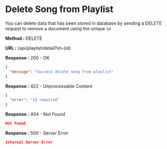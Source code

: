 
# Delete Song from Playlist

You can delete data that has been stored in database by sending a DELETE request to remove a document using the unique `id`

**Method :** <Badge variant="danger">DELETE</Badge>

**URL :** <Badge variant="dark">/api/playlist/detail?id=(id)</Badge>

**Response :** <BadgeOutline variant="success">200 - OK</BadgeOutline>

```json
{
  "message": "Success delete song from playlist"
}
```

**Response :** <BadgeOutline variant="info">422 - Unprocessable Content</BadgeOutline>

```json
{
  "error": "Id required"
}
```

**Response :** <BadgeOutline variant="warning">404 - Not Found</BadgeOutline>

```json
Not Found
```

**Response :** <BadgeOutline variant="danger">500 - Server Error</BadgeOutline>

```json
Internal Server Error
```
